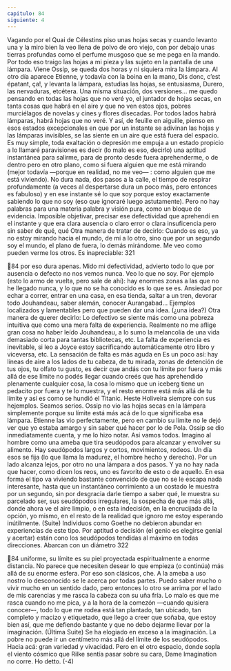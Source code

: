 ```yaml
---
capitulo: 84
siguiente: 4
---
```


Vagando por el Quai de Célestins piso unas hojas secas y cuando levanto una
y la miro bien la veo llena de polvo de oro viejo, con por debajo unas tierras
profundas como el perfume musgoso que se me pega en la mando. Por todo eso
traigo las hojas a mi pieza y las sujeto en la pantalla de una lámpara. Viene
Ossip, se queda dos horas y ni siquiera mira la lámpara. Al otro día aparece
Etienne, y todavía con la boina en la mano, Dis donc, c’est épatant, ça!, y levanta la
lámpara, estudias las hojas, se entusiasma, Durero, las nervaduras, etcétera.
Una misma situación, dos versiones... me quedo pensando en todas las hojas
que no veré yo, el juntador de hojas secas, en tanta cosas que habrá en el aire y
que no ven estos ojos, pobres murciélagos de novelas y cines y flores disecadas.
Por todos lados habrá lámparas, habrá hojas que no veré.
Y así, de feuille en aiguille, pienso en esos estados excepcionales en que por un
instante se adivinan las hojas y las lámparas invisibles, se las siente en un aire
que está fuera del espacio. Es muy simple, toda exaltación o depresión me
empuja a un estado propicio a
lo llamaré paravisiones
es decir (lo malo es eso, decirlo)
una aptitud instantánea para salirme, para de pronto desde fuera
aprehenderme, o de dentro pero en otro plano,
como si fuera alguien que me está mirando
(mejor todavía —porque en realidad, no me veo— : como alguien que me está
viviendo).
No dura nada, dos pasos a la calle, el tiempo de respirar profundamente (a
veces al despertarse dura un poco más, pero entonces es fabuloso)
y en ese instante sé lo que soy porque estoy exactamente sabiendo lo que no soy
(eso que ignoraré luego astutamente). Pero no hay palabras para una materia
palabra y visión pura, como un bloque de evidencia. Imposible objetivar,
precisar ese defectividad que aprehendí en el instante y que era clara ausencia o
claro error o clara insuficencia pero
sin saber de qué, qué
Otra manera de tratar de decirlo: Cuando es eso, ya no estoy mirando hacia el
mundo, de mí a lo otro, sino que por un segundo soy el mundo, el plano de
fuera, lo demás mirándome. Me veo como pueden verme los otros. Es inapreciable:
321

84
por eso dura apenas. Mido mi defectividad, advierto todo lo que por ausencia o
defecto no nos vemos nunca. Veo lo que no soy. Por ejemplo (esto lo armo de
vuelta, pero sale de ahí): hay enormes zonas a las que no he llegado nunca, y lo
que no se ha conocido es lo que se es. Ansiedad por echar a correr, entrar en una
casa, en esa tienda, saltar a un tren, devorar todo Jouhandeau, saber alemán,
conocer Aurangabad... Ejemplos localizados y lamentables pero que pueden dar
una idea. (¿una idea?)
Otra manera de querer decirlo: Lo defectivo se siente más como una pobreza
intuitiva que como una mera falta de experiencia. Realmente no me aflige gran
cosa no haber leído Jouhandeau, a lo sumo la melancolía de una vida demasiado
corta para tantas bibliotecas, etc. La falta de experiencia es inevitable, si leo a
Joyce estoy sacrificando automáticamente otro libro y viceversa, etc. La sensación
de falta es más aguda en
Es un poco así: hay líneas de aire a los lados de tu cabeza, de tu mirada,
zonas de detención de tus ojos, tu olfato tu gusto,
es decir que andás con tu límite por fuera
y más allá de ese límite no podés llegar cuando creés que has aprehendido
plenamente cualquier cosa, la cosa lo mismo que un iceberg tiene un pedacito
por fuera y te lo muestra, y el resto enorme está más allá de tu límite y así es
como se hundió el Titanic. Heste Holiveira siempre con sus hejemplos.
Seamos serios. Ossip no vio las hojas secas en la lámpara simplemente porque
su límite está más acá de lo que significaba esa lámpara. Etienne las vio
perfectamente, pero en cambio su límite no le dejó ver que yo estaba amargo y
sin saber qué hacer por lo de Pola. Ossip se dio inmediatamente cuenta, y me lo
hizo notar. Así vamos todos.
Imagino al hombre como una ameba que tira seudópodos para alcanzar y
envolver su alimento. Hay seudópodos largos y cortos, movimientos, rodeos. Un
día esos se fija (lo que llama la madurez, el hombre hecho y derecho). Por un lado
alcanza lejos, por otro no una lámpara a dos pasos. Y ya no hay nada que hacer,
como dicen los reos, uno es favorito de esto o de aquello. En esa forma el tipo va
viviendo bastante convencido de que no se le escapa nada interesante, hasta que
un instantáneo corrimiento a un costado le muestra por un segundo, sin por
desgracia darle tiempo a saber qué,
le muestra su parcelado ser, sus seudópodos irregulares,
la sospecha de que más allá, donde ahora ve el aire limpio,
o en esta indecisión, en la encrucijada de la opción,
yo mismo, en el resto de la realidad que ignoro
me estoy esperando inútilmente.
(Suite)
Individuos como Goethe no debieron abundar en experiencias de este tipo.
Por aptitud o decisión (el genio es elegirse genial y acertar) están cono los
seudópodos tendidas al máximo en todas direcciones. Abarcan con un diámetro
322

84
uniforme, su límite es su piel proyectada espiritualmente a enorme distancia. No
parece que necesiten desear lo que empieza (o continúa) más allá de su enorme
esfera. Por eso son clásicos, che.
A la ameba a uso nostro lo desconocido se le acerca por todas partes. Puedo
saber mucho o vivir mucho en un sentido dado, pero entonces lo otro se arrima
por el lado de mis carencias y me rasca la cabeza con su uña fría. Lo malo es que
me rasca cuando no me pica, y a la hora de la comezón —cuando quisiera
conocer–-, todo lo que me rodea está tan plantado, tan ubicado, tan completo y
macizo y etiquetado, que llego a creer que soñaba, que estoy bien así, que me
defiendo bastante y que no debo dejarme llevar por la imaginación.
(Última Suite)
Se ha elogiado en exceso a la imaginación. La pobre no puede ir un centímetro
más allá del límite de los seudópodos. Hacia acá: gran variedad y vivacidad.
Pero en el otro espacio, donde sopla el viento cósmico que Rilke sentía pasar
sobre su cara, Dame Imagination no corre. Ho detto.
(-4)
